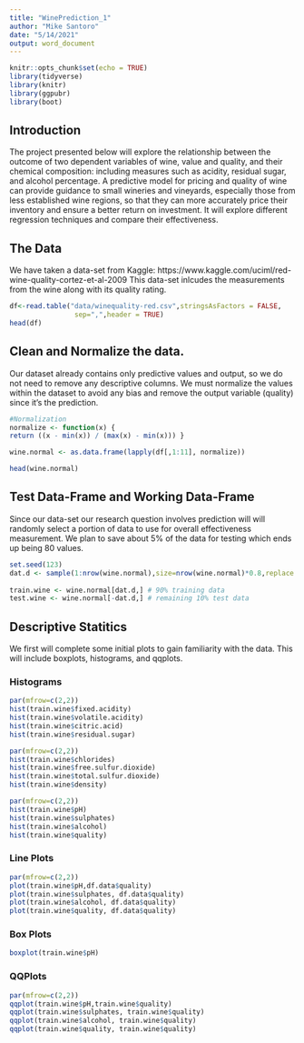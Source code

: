 ```yaml
---
title: "WinePrediction_1"
author: "Mike Santoro"
date: "5/14/2021"
output: word_document
---
```


```r
knitr::opts_chunk$set(echo = TRUE)
library(tidyverse)
library(knitr)
library(ggpubr)
library(boot)
```

## Introduction
The project presented below will explore the relationship between the outcome of two dependent variables of wine, value and quality, and their chemical composition: including measures such as acidity, residual sugar, and alcohol percentage. A predictive model for pricing and quality of wine can provide guidance to small wineries and vineyards, especially those from less established wine regions, so that they can more accurately price their inventory and ensure a better return on investment. It will explore different regression techniques and compare their effectiveness.

## The Data
We have taken a data-set from Kaggle: https://www.kaggle.com/uciml/red-wine-quality-cortez-et-al-2009 
This data-set inlcudes the measurements from the wine along with its quality rating.

```r
df<-read.table("data/winequality-red.csv",stringsAsFactors = FALSE,
                sep=",",header = TRUE)
head(df)
```

## Clean and Normalize the data. 
Our dataset already contains only predictive values and output, so we do not need to remove any descriptive columns.  We must normalize the values within the dataset to avoid any bias and remove the output variable (quality) since it's the prediction. 
```r

#Normalization
normalize <- function(x) {
return ((x - min(x)) / (max(x) - min(x))) }

wine.normal <- as.data.frame(lapply(df[,1:11], normalize))

head(wine.normal)

```



## Test Data-Frame and Working Data-Frame
Since our data-set our research question involves prediction will will randomly select a portion of data to use for overall effectiveness measurement. We plan to save about $5\%$ of the data for testing which ends up being $80$ values.

```r
set.seed(123)
dat.d <- sample(1:nrow(wine.normal),size=nrow(wine.normal)*0.8,replace = FALSE) #random selection of 90% data.
 
train.wine <- wine.normal[dat.d,] # 90% training data
test.wine <- wine.normal[-dat.d,] # remaining 10% test data

```

## Descriptive Statitics
We first will complete some initial plots to gain familiarity with the data. This will include boxplots, histograms, and qqplots.

### Histograms
```r
par(mfrow=c(2,2))
hist(train.wine$fixed.acidity)
hist(train.wine$volatile.acidity)
hist(train.wine$citric.acid)
hist(train.wine$residual.sugar)
```

```r
par(mfrow=c(2,2))
hist(train.wine$chlorides)
hist(train.wine$free.sulfur.dioxide)
hist(train.wine$total.sulfur.dioxide)
hist(train.wine$density)
```

```r
par(mfrow=c(2,2))
hist(train.wine$pH)
hist(train.wine$sulphates)
hist(train.wine$alcohol)
hist(train.wine$quality)
```

### Line Plots
```r
par(mfrow=c(2,2))
plot(train.wine$pH,df.data$quality)
plot(train.wine$sulphates, df.data$quality)
plot(train.wine$alcohol, df.data$quality)
plot(train.wine$quality, df.data$quality)
```


### Box Plots
```r
boxplot(train.wine$pH)
```



### QQPlots

```r
par(mfrow=c(2,2))
qqplot(train.wine$pH,train.wine$quality)
qqplot(train.wine$sulphates, train.wine$quality)
qqplot(train.wine$alcohol, train.wine$quality)
qqplot(train.wine$quality, train.wine$quality)
```





